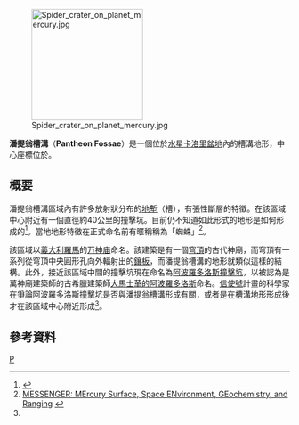 [[Image:Spider_crater_on_planet_mercury.jpg|200px]]

'''潘提翁槽溝'''（'''Pantheon Fossae'''）是一個位於[[水星|水星]][[卡洛里盆地|卡洛里盆地]]內的槽溝地形，中心座標位於{{coord|30.5|N|197.0|W|globe:Mercury}}。

==概要==
潘提翁槽溝區域內有許多放射狀分布的[[地塹|地塹]]（槽），有張性斷層的特徵。在該區域中心附近有一個直徑約40公里的撞擊坑。目前仍不知道如此形式的地形是如何形成的<ref name="newscientist30012008">{{cite news| url= http://space.newscientist.com/article/dn13257-bizarre-spider-scar-found-on-mercurys-surface.html| title= Bizarre spider scar found on Mercury's surface| date= 30 January 2008| publisher= NewScientist.com news service| first= David| last= Shiga| accessdate= 2012-02-24| archive-date= 2008-05-04| archive-url= https://web.archive.org/web/20080504095306/http://space.newscientist.com/article/dn13257-bizarre-spider-scar-found-on-mercurys-surface.html| dead-url= no}}</ref>。當地地形特徵在正式命名前有暱稱稱為「蜘蛛」<ref name=pantheonfossae>[http://messenger.jhuapl.edu/gallery/sciencePhotos/image.php?gallery_id=2&image_id=182 MESSENGER: MErcury Surface, Space ENvironment, GEochemistry, and Ranging<!-- Bot generated title -->] {{webarchive|url=https://web.archive.org/web/20140714162830/http://messenger.jhuapl.edu/gallery/sciencePhotos/image.php?gallery_id=2&image_id=182 |date=2014-07-14 }}</ref>。

該區域以[[義大利|義大利]][[羅馬|羅馬]]的[[万神庙|万神庙]]命名。該建築是有一個[[穹頂|穹頂]]的古代神廟，而穹頂有一系列從穹頂中央圓形孔向外輻射出的[[鑲板|鑲板]]，而潘提翁槽溝的地形就類似這樣的結構。此外，接近該區域中間的撞擊坑現在命名為[[阿波羅多洛斯撞擊坑|阿波羅多洛斯撞擊坑]]，以被認為是萬神廟建築師的古希臘建築師[[大馬士革的阿波羅多洛斯|大馬士革的阿波羅多洛斯]]命名。[[信使號|信使號]]計畫的科學家在爭論阿波羅多洛斯撞擊坑是否與潘提翁槽溝形成有關，或者是在槽溝地形形成後才在該區域中心附近形成<ref name=pantheonfossae/>。

==參考資料==
{{reflist}}

{{水星}}

[[Category:水星表面特徵|P]]
